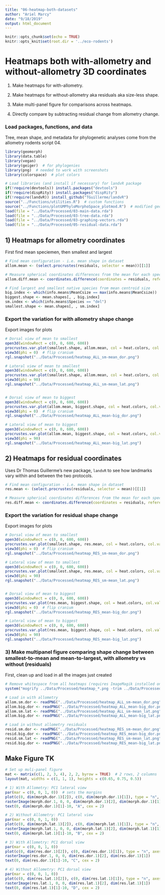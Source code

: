 ```yaml
---
title: "06-heatmap-both-datasets"
author: "Ariel Marcy"
date: "9/18/2019"
output: html_document
---
```


```r
knitr::opts_chunk$set(echo = TRUE)
knitr::opts_knit$set(root.dir = '../eco-rodents')
```

# Heatmaps both with-allometry and without-allometry 3D coordinates
1) Make heatmaps for with-allometry.

2) Make heatmaps for without-allometry aka residuals aka size-less shape.

3) Make multi-panel figure for comparisons across heatmaps.

4) Directly compare by subtracting residual change from allometry change.

### Load packages, functions, and data
Tree, mean shape, and metadata for phylogenetic analyses come from the allometry rodents script 04. 
```r
library(geomorph)
library(data.table)
library(vegan)
library(geiger)  # for phylogenies
library(png)  # needed to work with screenshots
library(colorspace)  # plot colors

# Load libraries (and install if necessary) for landvR package
if(!require(devtools)) install.packages("devtools")
if(!require(dispRity)) install.packages("dispRity")
if(!require(landvR)) install_github("TGuillerme/landvR")
source("../Functions/utilities.R")  # custom functions
source("../Functions/plotGMPhyloMorphoSpace_plotmod.R")  # modified geomorph function
load(file = "../Data/Processed/03-main-data.rda")
load(file = "../Data/Processed/03-tree-data.rda")
load(file = "../Data/Processed/03-graphing-vectors.rda")
load(file = "../Data/Processed/05-residual-data.rda")
```

## 1) Heatmaps for allometry coordinates
First find mean speciemen, then smallest and largest
```r
# Find mean configuration - i.e. mean shape in dataset
allom.mean <- (select.procrustes(residuals, selector = mean))[[1]]

# Measure spherical coordinates differences from the mean for each specimen for each landmark
allom.diff.mean <- coordinates.difference(coordinates = residuals, reference = allom.mean, type = "spherical")

# Find largest and smallest native species from mean centroid size
big.index <- which(info.means$MeanCsize == max(info.means$MeanCsize))
biggest.shape <- mean.shapes[, , big.index]
sm.index <- which(info.means$Species == "del")
smallest.shape <- mean.shapes[, , sm.index]
```

### Export the variation for with allometry shape change
Export images for plots
```r
# Dorsal view of mean to smallest
open3d(windowRect = c(0, 0, 600, 600))
procrustes.var.plot(smallest.shape, allom.mean, col = heat.colors, col.val = allom.diff.mean$Pseudomys_delicatulus[, "radius"]) 
view3d(phi = 0)  # flip cranium
rgl.snapshot("../Data/Processed/heatmap_ALL_sm-mean_dor.png")

# Lateral view of mean to smallest
open3d(windowRect = c(0, 0, 600, 600))
procrustes.var.plot(smallest.shape, allom.mean, col = heat.colors, col.val = allom.diff.mean$Pseudomys_delicatulus[, "radius"])
view3d(phi = 90)
rgl.snapshot("../Data/Processed/heatmap_ALL_sm-mean_lat.png")


# Dorsal view of mean to biggest
open3d(windowRect = c(0, 0, 600, 600))
procrustes.var.plot(allom.mean, biggest.shape, col = heat.colors, col.val = allom.diff.mean$Uromys_caudimaculatus[, "radius"])
view3d(phi = 0)  # flip cranium
rgl.snapshot("../Data/Processed/heatmap_ALL_mean-big_dor.png")

# Lateral view of mean to biggest
open3d(windowRect = c(0, 0, 600, 600))
procrustes.var.plot(allom.mean, biggest.shape, col = heat.colors, col.val = allom.diff.mean$Uromys_caudimaculatus[, "radius"])
view3d(phi = 90)
rgl.snapshot("../Data/Processed/heatmap_ALL_mean-big_lat.png")
```

## 2) Heatmaps for residual coordinates
Uses Dr Thomas Guillerme's new package, `landvR` to see how landmarks vary within and between the two protocols.
```r
# Find mean configuration - i.e. mean shape in dataset
res.mean <- (select.procrustes(residuals, selector = mean))[[1]]

# Measure spherical coordinates differences from the mean for each specimen for each landmark
res.diff.mean <- coordinates.difference(coordinates = residuals, reference = res.mean, type = "spherical")
```

### Export the variation for residual shape change
Export images for plots
```r
# Dorsal view of mean to smallest
open3d(windowRect = c(0, 0, 600, 600))
procrustes.var.plot(smallest.shape, res.mean, col = heat.colors, col.val = res.diff.mean$Pseudomys_delicatulus[, "radius"]) 
view3d(phi = 0)  # flip cranium
rgl.snapshot("../Data/Processed/heatmap_RES_sm-mean_dor.png")

# Lateral view of mean to smallest
open3d(windowRect = c(0, 0, 600, 600))
procrustes.var.plot(smallest.shape, res.mean, col = heat.colors, col.val = res.diff.mean$Pseudomys_delicatulus[, "radius"])
view3d(phi = 90)
rgl.snapshot("../Data/Processed/heatmap_RES_sm-mean_lat.png")


# Dorsal view of mean to biggest
open3d(windowRect = c(0, 0, 600, 600))
procrustes.var.plot(res.mean, biggest.shape, col = heat.colors, col.val = res.diff.mean$Uromys_caudimaculatus[, "radius"])
view3d(phi = 0)  # flip cranium
rgl.snapshot("../Data/Processed/heatmap_RES_mean-big_dor.png")

# Lateral view of mean to biggest
open3d(windowRect = c(0, 0, 600, 600))
procrustes.var.plot(res.mean, biggest.shape, col = heat.colors, col.val = res.diff.mean$Uromys_caudimaculatus[, "radius"])
view3d(phi = 90)
rgl.snapshot("../Data/Processed/heatmap_RES_mean-big_lat.png")
```

### 3) Make multipanel figure comparing shape change between smallest-to-mean and mean-to-largest, with allometry vs without (residuals)
First, clean up and load in all the images just created
```r
# Remove whitespace from all heatmaps (requires ImageMagik installed on PC)
system("mogrify ../Data/Processed/heatmap_*.png -trim ../Data/Processed/*.png")

# Load in with allometry 
allom.sm.dor <- readPNG("../Data/Processed/heatmap_ALL_sm-mean_dor.png")
allom.big.dor <- readPNG("../Data/Processed/heatmap_ALL_mean-big_dor.png")
allom.sm.lat <- readPNG("../Data/Processed/heatmap_ALL_sm-mean_lat.png")
allom.big.dor <- readPNG("../Data/Processed/heatmap_ALL_mean-big_lat.png")

# Load in without allometry residuals
resid.sm.dor <- readPNG("../Data/Processed/heatmap_RES_sm-mean_dor.png")
resid.big.dor <- readPNG("../Data/Processed/heatmap_RES_mean-big_dor.png")
resid.sm.lat <- readPNG("../Data/Processed/heatmap_RES_sm-mean_lat.png")
resid.big.dor <- readPNG("../Data/Processed/heatmap_RES_mean-big_lat.png")
```

## Make Figure TK
```r
# Set up muli-panel figure
mat <- matrix(c(1, 2, 3, 4), 2, 2, byrow = TRUE)  # 2 rows, 2 columns
layout(mat, widths = c(1, 1, 1), heights = c(0.65, 0.75, 0.5))  

# 1) With Allometry: PC1 lateral view
par(mar = c(0, 0, 1, 0))  # sets the margins
plot(c(0, dim(morph.dor.1)[2]), c(0, dim(morph.dor.1)[1]), type = "n", axes = F, xlab = "", ylab = "", asp = T) 
rasterImage(morph.dor.1, 0, 0, dim(morph.dor.1)[2], dim(morph.dor.1)[1])
text(0, dim(morph.dor.1)[1]-10, "A", cex = 2)

# 2) Without Allometry: PC1 lateral view
par(mar = c(0, 0, 1, 0))
plot(c(0, dim(morph.lat.1)[2]), c(0, dim(morph.lat.1)[1]), type = "n", axes = F, xlab = "", ylab = "", asp = T) 
rasterImage(morph.lat.1, 0, 0, dim(morph.lat.1)[2], dim(morph.lat.1)[1])
text(0, dim(morph.lat.1)[1]-10, "B", cex = 2)

# 3) With Allometry: PC1 dorsal view
par(mar = c(0, 0, 1, 0)) 
plot(c(0, dim(res.dor.1)[2]), c(0, dim(res.dor.1)[1]), type = "n", axes = F, xlab = "", ylab = "", asp = T) 
rasterImage(res.dor.1, 0, 0, dim(res.dor.1)[2], dim(res.dor.1)[1])
text(0, dim(res.dor.1)[1]-10, "C", cex = 2)

# 4) Without Allometry: PC1 dorsal view
par(mar = c(0, 0, 1, 0))  
plot(c(0, dim(res.lat.1)[2]), c(0, dim(res.lat.1)[1]), type = "n", axes = F, xlab = "", ylab = "", asp = T) 
rasterImage(res.lat.1, 0, 0, dim(res.lat.1)[2], dim(res.lat.1)[1])
text(0, dim(res.lat.1)[1]-10, "D", cex = 2)

```